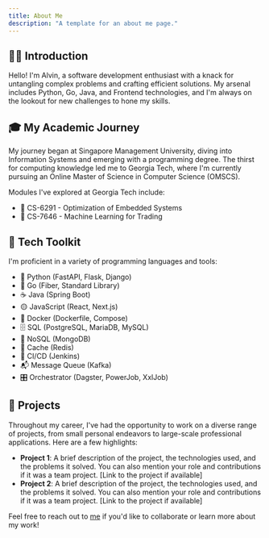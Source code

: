 ```yaml
---
title: About Me
description: "A template for an about me page."
---
```


## 🙋‍♂️ Introduction

Hello! I'm Alvin, a software development enthusiast with a knack for untangling complex problems and crafting efficient solutions. My arsenal includes Python, Go, Java, and Frontend technologies, and I'm always on the lookout for new challenges to hone my skills.

## 🎓 My Academic Journey

My journey began at Singapore Management University, diving into Information Systems and emerging with a programming degree. The thirst for computing knowledge led me to Georgia Tech, where I'm currently pursuing an Online Master of Science in Computer Science (OMSCS).

Modules I've explored at Georgia Tech include:

- 🧩 CS-6291 - Optimization of Embedded Systems
- 🤖 CS-7646 - Machine Learning for Trading

## 🔧 Tech Toolkit

I'm proficient in a variety of programming languages and tools:

- 🐍 Python (FastAPI, Flask, Django)
- 🦦 Go (Fiber, Standard Library)
- ☕ Java (Spring Boot)
- 🟡 JavaScript (React, Next.js)
- 🐳 Docker (Dockerfile, Compose)
- 🗄️ SQL (PostgreSQL, MariaDB, MySQL)
- 🍃 NoSQL (MongoDB)
- 🚀 Cache (Redis)
- 🔄 CI/CD (Jenkins)
- 📬 Message Queue (Kafka)
- 🎛️ Orchestrator (Dagster, PowerJob, XxlJob)

## 🎯 Projects

Throughout my career, I've had the opportunity to work on a diverse range of projects, from small personal endeavors to large-scale professional applications. Here are a few highlights:

- **Project 1**: A brief description of the project, the technologies used, and the problems it solved. You can also mention your role and contributions if it was a team project. [Link to the project if available]
- **Project 2**: A brief description of the project, the technologies used, and the problems it solved. You can also mention your role and contributions if it was a team project. [Link to the project if available]

Feel free to reach out to [me](mailto:alvin4292@gmail.com) if you'd like to collaborate or learn more about my work!
